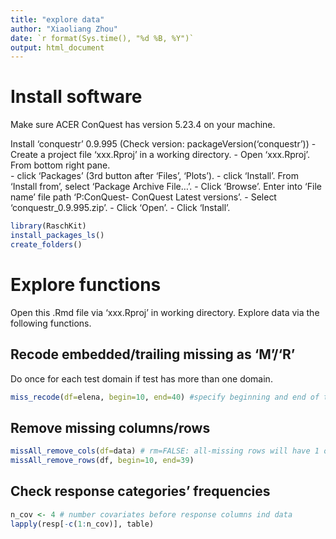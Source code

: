 ```yaml
---
title: "explore data"
author: "Xiaoliang Zhou"
date: `r format(Sys.time(), "%d %B, %Y")`
output: html_document
---
```


# Install software

Make sure ACER ConQuest has version 5.23.4 on your machine.

Install 'conquestr' 0.9.995 (Check version: packageVersion('conquestr'))
  - Create a project file 'xxx.Rproj' in a working directory.
  - Open 'xxx.Rproj'. From bottom right pane.    
    - click 'Packages' (3rd button after 'Files', 'Plots').
    - click 'Install'. From 'Install from', select 'Package Archive File...'.
    - Click 'Browse'. Enter into 'File name' file path 
      'P:\ACER ConQuest\Admin\InHouse - ConQuest Latest versions\conquestr\old'.
    - Select 'conquestr_0.9.995.zip'. 
    - Click 'Open'. 
    - Click 'Install'.

```r
library(RaschKit)
install_packages_ls()
create_folders() 
```

# Explore functions

Open this .Rmd file via 'xxx.Rproj' in working directory. Explore data via 
the following functions.

## Recode embedded/trailing missing as 'M'/'R'

Do once for each test domain if test has more than one domain.

```r
miss_recode(df=elena, begin=10, end=40) #specify beginning and end of test section
```

## Remove missing columns/rows

```r
missAll_remove_cols(df=data) # rm=FALSE: all-missing rows will have 1 on 'flag_miss'
missAll_remove_rows(df, begin=10, end=39) 
```

## Check response categories' frequencies

```r
n_cov <- 4 # number covariates before response columns ind data
lapply(resp[-c(1:n_cov)], table) 
```